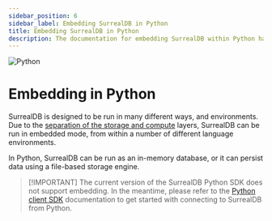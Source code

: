 ```yaml
---
sidebar_position: 6
sidebar_label: Embedding SurrealDB in Python
title: Embedding SurrealDB in Python
description: The documentation for embedding SurrealDB within Python has not yet been released.
---
```



<div class="flag-title">
  <Image
    alt="Python"
    width={42}
    height={42}
    src={{
	light: LightLogo,
	dark: DarkLogo,
}}
  />

  # Embedding in Python
</div>

SurrealDB is designed to be run in many different ways, and environments. Due to the [separation of the storage and compute](/docs/surrealdb/introduction/architecture) layers, SurrealDB can be run in embedded mode, from within a number of different language environments.

In Python, SurrealDB can be run as an in-memory database, or it can persist data using a file-based storage engine.

> \[!IMPORTANT]
> The current version of the SurrealDB Python SDK does not support embedding. In the meantime, please refer to the [Python client SDK](/docs/sdk/python) documentation to get started with connecting to SurrealDB from Python.
